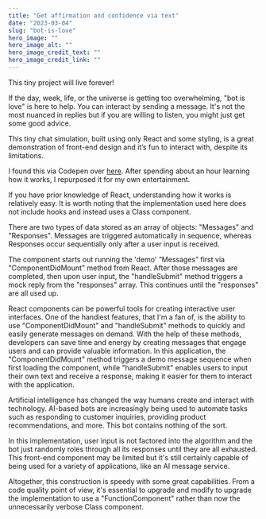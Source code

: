 ```yaml
---
title: "Get affirmation and confidence via text"
date: "2023-03-04"
slug: "bot-is-love"
hero_image: ""
hero_image_alt: ""
hero_image_credit_text: ""
hero_image_credit_link: ""
---
```


This tiny project will live forever! 

If the day, week, life, or the universe is getting too overwhelming, "bot is love" is here to help. You can interact by sending a message. It's not the most nuanced in replies but if you are willing to listen, you might just get some good advice. 

<Chat />

This tiny chat simulation, built using only React and some styling, is a great demonstration of front-end design and it’s fun to interact with, despite its limitations.

I found this via Codepen over [here](https://codepen.io/Sgatapi/pen/oOmNRQ). After spending about an hour learning how it works, I repurposed it for my own entertainment. 

If you have prior knowledge of React, understanding how it works is relatively easy. It is worth noting that the implementation used here does not include hooks and instead uses a Class component.

There are two types of data stored as an array of objects: "Messages" and "Responses". Messages are triggered automatically in sequence, whereas Responses occur sequentially only after a user input is received.

The component starts out running the 'demo' “Messages” first via "ComponentDidMount" method from React. After those messages are completed, then upon user input, the "handleSubmit" method triggers a mock reply from the "responses" array. This continues until the "responses" are all used up.

React components can be powerful tools for creating interactive user interfaces. One of the handiest features, that I'm a fan of, is the ability to use "ComponentDidMount" and "handleSubmit" methods to quickly and easily generate messages on demand. With the help of these methods, developers can save time and energy by creating messages that engage users and can provide valuable information. In this application, the "ComponentDidMount" method triggers a demo message sequence when first loading the component, while "handleSubmit" enables users to input their own text and receive a response, making it easier for them to interact with the application.

Artificial intelligence has changed the way humans create and interact with technology. AI-based bots are increasingly being used to automate tasks such as responding to customer inquiries, providing product recommendations, and more. This bot contains nothing of the sort.

In this implementation, user input is not factored into the algorithm and the bot just randomly roles through all its responses until they are all exhausted. This front-end component may be limited but it's still certainly capable of being used for a variety of applications, like an AI message service.

Altogether, this construction is speedy with some great capabilities. From a code quality point of view, it's essential to upgrade and modify to upgrade the implementation to use a "FunctionComponent" rather than now the unnecessarily verbose Class component. 